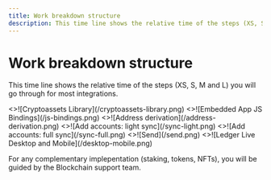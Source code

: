 ```yaml
---
title: Work breakdown structure
description: This time line shows the relative time of the steps (XS, S, M and L) you will go through for most integrations.
---
```



# Work breakdown structure

This time line shows the relative time of the steps (XS, S, M and L) you will go through for most integrations.

 <Cards> 
   <Card 
     image 
     arrow 
     title="Cryptoassets Library" 
     href="./coding/cryptoassets-library"> 
     <>![Cryptoassets Library](/cryptoassets-library.png)</> 
   </Card> 
   <Card 
     image 
     arrow 
     title="Embedded App JS Bindings" 
     href="./coding/js-bindings"> 
     <>![Embedded App JS Bindings](/js-bindings.png)</> 
   </Card> 
   <Card 
     image 
     arrow 
     title="Address derivation" 
     href="./coding/address-derivation"> 
     <>![Address derivation](/address-derivation.png)</> 
   </Card> 
   <Card 
     image 
     arrow 
     title="Add accounts: light sync" 
     href="./coding/light-sync"> 
     <>![Add accounts: light sync](/sync-light.png)</> 
   </Card>
   <Card 
     image 
     arrow 
     title="Add accounts: full sync" 
     href="./coding/sync"> 
     <>![Add accounts: full sync](/sync-full.png)</> 
   </Card>
   <Card 
     image 
     arrow 
     title="Send" 
     href="./coding/send"> 
     <>![Send](/send.png)</> 
   </Card>
   <Card 
     image 
     arrow 
     title="Ledger Live Desktop and Mobile" 
     href="./coding/desktop-mobile"> 
     <>![Ledger Live Desktop and Mobile](/desktop-mobile.png)</> 
   </Card>
 </Cards> 


For any complementary implepentation (staking, tokens, NFTs), you will be guided by the Blockchain support team. 


